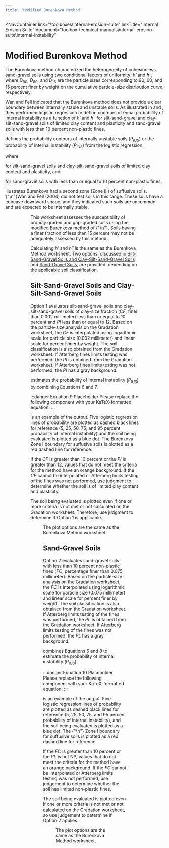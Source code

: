 ```yaml
---
title: 'Modified Burenkova Method'
---
```



<NavContainer
link="\toolboxes\internal-erosion-suite"
linkTitle="Internal Erosion Suite"
document="toolbox-technical-manuals\internal-erosion-suite\internal-instability"

> </NavContainer>

# Modified Burenkova Method

The Burenkova method <Citation citationKey="Burenkova1993" /> characterized the heterogeneity of cohesionless sand-gravel soils using two conditional factors
of uniformity: <em>h′</em> and <em>h″</em>, where <em>D</em><sub>90</sub>, <em>D</em><sub>60</sub>, and <em>D</em><sub>15</sub> are the particle sizes
corresponding to 90, 60, and 15 percent finer by weight on the cumulative particle-size distribution curve, respectively.

Wan and Fell <Citation citationKey="Wan2008" /> indicated that the Burenkova method <Citation citationKey="Burenkova1993" /> does not provide a clear boundary between
internally stable and unstable soils. As illustrated in <FigReference figKey="figure-24" /> and <FigReference figKey="figure-25" />, they performed
logistic regression to define contours of equal probability of internal instability as a function of <em>h′</em> and <em>h″</em> for silt-sand-gravel
and clay-silt-sand-gravel soils of limited clay content and plasticity and sand-gravel soils with less than 10 percent non-plastic fines.

<EquationReference equationKey="equation-6" /> defines the probability contours of internally unstable soils (<em>P<sub>IUS</sub></em>) or the
probability of internal instability (<em>P<sub>IUS</sub></em>) from the logistic regression.

<Equation
  equationKey="equation-6"
  equation="P_{IUS}=\frac{e^Z}{1 + e^Z}"
/>

where

<Equation
  equationKey="equation-7"
  equation="Z=2.378 log⁡(h'')- 3.648h'+3.701"
/>

for silt-sand-gravel soils and clay-silt-sand-gravel soils of limited clay content and plasticity, and

<Equation
  equationKey="equation-8"
  equation="Z = 3.875 log⁡(h'' )-3.591h'+2.436"
/>

for sand-gravel soils with less than or equal to 10 percent non-plastic fines.

<FigReference figKey="figure-25" /> illustrates Burenkova <Citation citationKey="Burenkova1993" /> had a second zone (Zone III) of suffusive soils.
{"\n"}Wan and Fell (2004) <Citation citationKey="Wan2004" /> did not test soils in this range. These soils have a concave downward shape, and they indicated such soils
are uncommon and are expected to be internally stable.

<Figure
  figKey="figure-24"
  src="figures\toolbox-technical-manuals\internal-erosion-suite\internal-instability\v1.0\figures\figure24.png"
  alt="Option 1 of Modified Burenkova Method worksheet: Graphical output."
  caption="Option 1 of Modified Burenkova Method worksheet: Graphical output."
/>

<Figure
  figKey="figure-25"
  src="figures\toolbox-technical-manuals\internal-erosion-suite\internal-instability\v1.0\figures\figure25.png"
  alt="Option 2 of Modified Burenkova Method worksheet: Graphical output."
  caption="Option 2 of Modified Burenkova Method worksheet: Graphical output."
/>

This worksheet assesses the susceptibility of broadly graded and gap-graded soils using the modified Burenkova method of
{"\n"}<Citation citationKey="Wan2008" />. Soils having a finer fraction of less than 15 percent may not be adequately assessed by this method.

Calculating <em>h′</em> and <em>h″</em> is the same as the Burenkova Method worksheet. Two options, discussed in
[Silt-Sand-Gravel Soils and Clay-Silt-Sand-Gravel Soils](#silt-sand-gravel-soils-and-clay-silt-sand-gravel-soils) and [Sand-Gravel Soils](#sand-gravel-soils),
are provided, depending on the applicable soil classification.

## Silt-Sand-Gravel Soils and Clay-Silt-Sand-Gravel Soils

Option 1 evaluates silt-sand-gravel soils and clay-silt-sand-gravel soils of clay-size fraction (<em>CF</em>, finer than 0.002 millimeter) less than
or equal to 10 percent and <em>PI</em> less than or equal to 12. Based on the particle-size analysis on the Gradation worksheet, the <em>CF</em> is
interpolated using logarithmic scale for particle size (0.002 millimeter) and linear scale for percent finer by weight. The soil classification is
also obtained from the Gradation worksheet. If Atterberg fines limits testing was performed, the <em>PI</em> is obtained from the Gradation worksheet.
If Atterberg fines limits testing was not performed, the <em>PI</em> has a gray background.

<EquationReference equationKey="equation-9" /> estimates the probability of internal instability (<em>P<sub>IUS</sub></em>) by combining Equations 6
and 7.

:::danger Equation 9 Placeholder
Please replace the following component with your KaTeX-formatted equation:
<Equation
  equationKey="equation-9"
  equation="INSERT EQUATION HERE IN KaTeX FORMAT"
/>
:::

<FigReference figKey="figure-26" /> is an example of the output. Five logistic regression lines of probability are plotted as dashed black lines for
reference (5, 25, 50, 75, and 95 percent probability of internal instability) and the soil being evaluated is plotted as a blue dot. The
Burenkova <Citation citationKey="Burenkova1993" /> Zone I boundary for suffusive soils is plotted as a red dashed line for reference.

If the <em>CF</em> is greater than 10 percent or the <em>PI</em> is greater than 12, values that do not meet the criteria for the method have an
orange background. If the <em>CF</em> cannot be interpolated or Atterberg limits testing of the fines was not performed, use judgment to determine
whether the soil is of limited clay content and plasticity.

The soil being evaluated is plotted even if one or more criteria is not met or not calculated on the Gradation worksheet. Therefore, use judgment to
determine if Option 1 is applicable.

<Figure
  figKey="figure-26"
  src="figures\toolbox-technical-manuals\internal-erosion-suite\internal-instability\v1.0\figures\figure26.png"
  alt="Alternative method for assessing internal instability of broadly graded silt-sand-gravel soils (adapted Wan and Fell 2008)."
  caption="Alternative method for assessing internal instability of broadly graded silt-sand-gravel soils (adapted Wan and Fell 2008)."
/>

The plot options are the same as the Burenkova Method worksheet.

## Sand-Gravel Soils

Option 2 evaluates sand-gravel soils with less than 10 percent non-plastic fines (<em>FC</em>, percentage finer than 0.075 millimeter). Based on the
particle-size analysis on the Gradation worksheet, the <em>FC</em> is interpolated using logarithmic scale for particle size (0.075 millimeter) and
linear scale for percent finer by weight. The soil classification is also obtained from the Gradation worksheet. If Atterberg limits testing of the
fines was performed, the <em>PL</em> is obtained from the Gradation worksheet. If Atterberg limits testing of the fines was not performed, the
<em>PL</em> has a gray background.

<EquationReference equationKey="equation-10" /> combines Equations 6 and 8 to estimate the probability of internal instability
(<em>P<sub>IUS</sub></em>).

:::danger Equation 10 Placeholder
Please replace the following component with your KaTeX-formatted equation:
<Equation
  equationKey="equation-10"
  equation="INSERT EQUATION HERE IN KaTeX FORMAT"
/>
:::

<FigReference figKey="figure-27" /> is an example of the output. Five logistic regression lines of probability are plotted as dashed black lines for
reference (5, 25, 50, 75, and 95 percent probability of internal instability), and the soil being evaluated is plotted as a blue dot. The
{"\n"}<Citation citationKey="Burenkova1993" /> Zone I boundary for suffusive soils is plotted as a red dashed line for reference.

If the <em>FC</em> is greater than 10 percent or the <em>PL</em> is not NP, values that do not meet the criteria for the method have an orange
background. If the <em>FC</em> cannot be interpolated or Atterberg limits testing was not performed, use judgement to determine whether the soil has
limited non-plastic fines.

The soil being evaluated is plotted even if one or more criteria is not met or not calculated on the Gradation worksheet, so use judgement to
determine if Option 2 applies.

<Figure
  figKey="figure-27"
  src="figures\toolbox-technical-manuals\internal-erosion-suite\internal-instability\v1.0\figures\figure27.png"
  alt="Step 1 of Alternative Method worksheet: Gradation comparison."
  caption="Step 1 of Alternative Method worksheet: Gradation comparison."
/>

The plot options are the same as the Burenkova Method worksheet.

<CitationFootnote />
